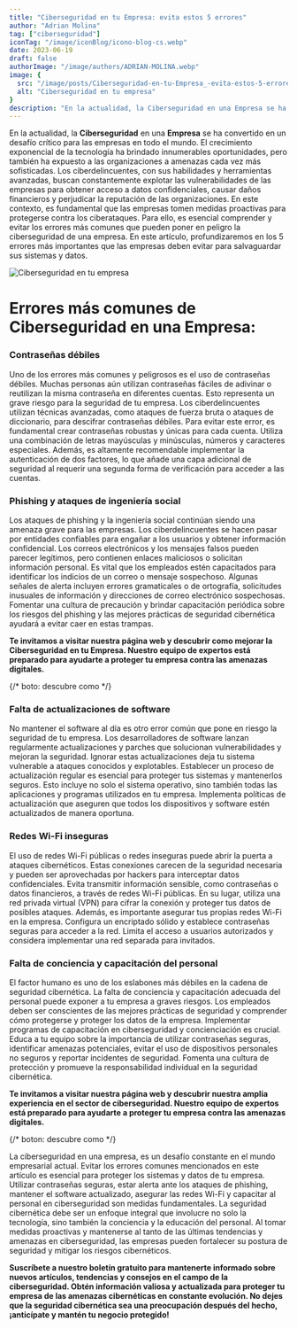 ```yaml
---
title: "Ciberseguridad en tu Empresa: evita estos 5 errores"
author: "Adrian Molina"
tag: ["ciberseguridad"]
iconTag: "/image/iconBlog/icono-blog-cs.webp"
date: 2023-06-19
draft: false
authorImage: "/image/authors/ADRIAN-MOLINA.webp"
image: {
  src: "/image/posts/Ciberseguridad-en-tu-Empresa_-evita-estos-5-errores.webp",
  alt: "Ciberseguridad en tu empresa"
}
description: "En la actualidad, la Ciberseguridad en una Empresa se ha convertido en un desafío crítico para las empresas en todo el mundo. El crecimiento exponencial de la tecnología ha brindado innumerables oportunidades, pero también ha expuesto a las organizaciones a amenazas cada vez más sofisticadas."
---
```


En la actualidad, la **Ciberseguridad** en una **Empresa** se ha convertido en un desafío crítico para las empresas en todo el mundo. El crecimiento exponencial de la tecnología ha brindado innumerables oportunidades, pero también ha expuesto a las organizaciones a amenazas cada vez más sofisticadas. Los ciberdelincuentes, con sus habilidades y herramientas avanzadas, buscan constantemente explotar las vulnerabilidades de las empresas para obtener acceso a datos confidenciales, causar daños financieros y perjudicar la reputación de las organizaciones. En este contexto, es fundamental que las empresas tomen medidas proactivas para protegerse contra los ciberataques. Para ello, es esencial comprender y evitar los errores más comunes que pueden poner en peligro la ciberseguridad de una empresa. En este artículo, profundizaremos en los 5 errores más importantes que las empresas deben evitar para salvaguardar sus sistemas y datos.

![Ciberseguridad en tu empresa](/image/posts/Ciberseguridad-en-tu-Empresa_-evita-estos-5-errores.webp)

# Errores más comunes de Ciberseguridad en una Empresa:

### Contraseñas débiles

Uno de los errores más comunes y peligrosos es el uso de contraseñas débiles. Muchas personas aún utilizan contraseñas fáciles de adivinar o reutilizan la misma contraseña en diferentes cuentas. Esto representa un grave riesgo para la seguridad de tu empresa. Los ciberdelincuentes utilizan técnicas avanzadas, como ataques de fuerza bruta o ataques de diccionario, para descifrar contraseñas débiles. Para evitar este error, es fundamental crear contraseñas robustas y únicas para cada cuenta. Utiliza una combinación de letras mayúsculas y minúsculas, números y caracteres especiales. Además, es altamente recomendable implementar la autenticación de dos factores, lo que añade una capa adicional de seguridad al requerir una segunda forma de verificación para acceder a las cuentas.

### Phishing y ataques de ingeniería social
Los ataques de phishing y la ingeniería social continúan siendo una amenaza grave para las empresas. Los ciberdelincuentes se hacen pasar por entidades confiables para engañar a los usuarios y obtener información confidencial. Los correos electrónicos y los mensajes falsos pueden parecer legítimos, pero contienen enlaces maliciosos o solicitan información personal. Es vital que los empleados estén capacitados para identificar los indicios de un correo o mensaje sospechoso. Algunas señales de alerta incluyen errores gramaticales o de ortografía, solicitudes inusuales de información y direcciones de correo electrónico sospechosas. Fomentar una cultura de precaución y brindar capacitación periódica sobre los riesgos del phishing y las mejores prácticas de seguridad cibernética ayudará a evitar caer en estas trampas.

**Te invitamos a visitar nuestra página web y descubrir como mejorar la Ciberseguridad en tu Empresa. Nuestro equipo de expertos está preparado para ayudarte a proteger tu empresa contra las amenazas digitales.**

{/* boto: descubre como */}

### Falta de actualizaciones de software
No mantener el software al día es otro error común que pone en riesgo la seguridad de tu empresa. Los desarrolladores de software lanzan regularmente actualizaciones y parches que solucionan vulnerabilidades y mejoran la seguridad. Ignorar estas actualizaciones deja tu sistema vulnerable a ataques conocidos y explotables. Establecer un proceso de actualización regular es esencial para proteger tus sistemas y mantenerlos seguros. Esto incluye no solo el sistema operativo, sino también todas las aplicaciones y programas utilizados en tu empresa. Implementa políticas de actualización que aseguren que todos los dispositivos y software estén actualizados de manera oportuna.

### Redes Wi-Fi inseguras
El uso de redes Wi-Fi públicas o redes inseguras puede abrir la puerta a ataques cibernéticos. Estas conexiones carecen de la seguridad necesaria y pueden ser aprovechadas por hackers para interceptar datos confidenciales. Evita transmitir información sensible, como contraseñas o datos financieros, a través de redes Wi-Fi públicas. En su lugar, utiliza una red privada virtual (VPN) para cifrar la conexión y proteger tus datos de posibles ataques. Además, es importante asegurar tus propias redes Wi-Fi en la empresa. Configura un encriptado sólido y establece contraseñas seguras para acceder a la red. Limita el acceso a usuarios autorizados y considera implementar una red separada para invitados.

### Falta de conciencia y capacitación del personal
El factor humano es uno de los eslabones más débiles en la cadena de seguridad cibernética. La falta de conciencia y capacitación adecuada del personal puede exponer a tu empresa a graves riesgos. Los empleados deben ser conscientes de las mejores prácticas de seguridad y comprender cómo protegerse y proteger los datos de la empresa. Implementar programas de capacitación en ciberseguridad y concienciación es crucial. Educa a tu equipo sobre la importancia de utilizar contraseñas seguras, identificar amenazas potenciales, evitar el uso de dispositivos personales no seguros y reportar incidentes de seguridad. Fomenta una cultura de protección y promueve la responsabilidad individual en la seguridad cibernética.

**Te invitamos a visitar nuestra página web y descubrir nuestra amplia experiencia en el sector de ciberseguridad. Nuestro equipo de expertos está preparado para ayudarte a proteger tu empresa contra las amenazas digitales.**

{/* boton: descubre como */}

La ciberseguridad en una empresa, es un desafío constante en el mundo empresarial actual. Evitar los errores comunes mencionados en este artículo es esencial para proteger los sistemas y datos de tu empresa. Utilizar contraseñas seguras, estar alerta ante los ataques de phishing, mantener el software actualizado, asegurar las redes Wi-Fi y capacitar al personal en ciberseguridad son medidas fundamentales. La seguridad cibernética debe ser un enfoque integral que involucre no solo la tecnología, sino también la conciencia y la educación del personal. Al tomar medidas proactivas y mantenerse al tanto de las últimas tendencias y amenazas en ciberseguridad, las empresas pueden fortalecer su postura de seguridad y mitigar los riesgos cibernéticos.

**Suscríbete a nuestro boletín gratuito para mantenerte informado sobre nuevos artículos, tendencias y consejos en el campo de la ciberseguridad. Obtén información valiosa y actualizada para proteger tu empresa de las amenazas cibernéticas en constante evolución. No dejes que la seguridad cibernética sea una preocupación después del hecho, ¡anticípate y mantén tu negocio protegido!**
